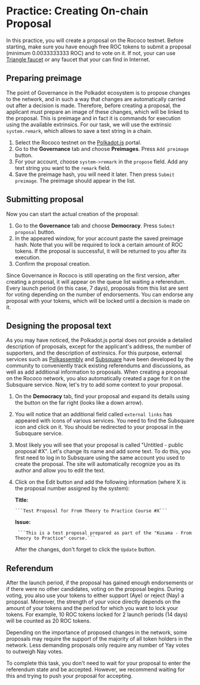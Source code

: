 # Practice: Creating On-chain Proposal

In this practice, you will create a proposal on the Rococo testnet. Before starting, make sure you have enough free ROC tokens to submit a proposal (minimum 0.0033333333 ROC) and to vote on it. If not, your can use [Triangle faucet](https://faucet.triangleplatform.com/polkadot/rococo) or any faucet that your can find in Internet.

## **Preparing preimage**

The point of Governance in the Polkadot ecosystem is to propose changes to the network, and in such a way that changes are automatically carried out after a decision is made. Therefore, before creating a proposal, the applicant must prepare an image of these changes, which will be linked to the proposal. This is preimage and in fact it is commands for execution using the available extrinsics. For our task, we will use the extrinsic `system.remark`, which allows to save a text string in a chain.

1. Select the Rococo testnet on the [Polkadot.js](https://polkadot.js.org/apps/?rpc=wss%3A%2F%2Frococo-rpc.polkadot.io) portal.
2. Go to the **Governance** tab and choose **Preimages**. Press `Add preimage` button.
3. For your account, choose `system->remark` in the `propose` field. Add any text string you want to the `remark` field.
4. Save the preimage hash, you will need it later. Then press `Submit preimage`. The preimage should appear in the list.

## **Submitting proposal**

Now you can start the actual creation of the proposal:

1. Go to the **Governance** tab and choose **Democracy**. Press `Submit proposal` button.
2. In the appeared window, for your account paste the saved preimage hash. Note that you will be required to lock a certain amount of ROC tokens. If the proposal is successful, it will be returned to you after its execution.
3. Confirm the proposal creation.

Since Governance in Rococo is still operating on the first version, after creating a proposal, it will appear on the queue list waiting a referendum. Every launch period (in this case, 7 days), proposals from this list are sent for voting depending on the number of endorsements. You can endorse any proposal with your tokens, which will be locked until a decision is made on it.

## **Designing the proposal text**

As you may have noticed, the Polkadot.js portal does not provide a detailed description of proposals, except for the applicant's address, the number of supporters, and the description of extrinsics. For this purpose, external services such as [Polkassembly](https://polkassembly.io/) and [Subsquare](http://subsquare.io/) have been developed by the community to conveniently track existing referendums and discussions, as well as add additional information to proposals. When creating a proposal on the Rococo network, you also automatically created a page for it on the Subsquare service. Now, let's try to add some context to your proposal.

1. On the **Democracy** tab, find your proposal and expand its details using the button on the far right (looks like a down arrow).
2. You will notice that an additional field called `external links` has appeared with icons of various services. You need to find the Subsquare icon and click on it. You should be redirected to your proposal in the Subsquare service.
3. Most likely you will see that your proposal is called "Untitled - public proposal #X". Let's change its name and add some text. To do this, you first need to log in to Subsquare using the same account you used to create the proposal. The site will automatically recognize you as its author and allow you to edit the text.
4. Click on the Edit button and add the following information (where X is the proposal number assigned by the system):

    **Title:**

       ```Test Proposal for From Theory to Practice Course #X```

    **Issue:**

        ```This is a test proposal prepared as part of the "Kusama - From Theory to Practice" course.```


    After the changes, don't forget to click the `Update` button.

## **Referendum**

After the launch period, if the proposal has gained enough endorsements or if there were no other candidates, voting on the proposal begins. During voting, you also use your tokens to either support (Aye) or reject (Nay) a proposal. Moreover, the strength of your voice directly depends on the amount of your tokens and the period for which you want to lock your tokens. For example, 10 ROC tokens locked for 2 launch periods (14 days) will be counted as 20 ROC tokens.

Depending on the importance of proposed changes in the network, some proposals may require the support of the majority of all token holders in the network. Less demanding proposals only require any number of Yay votes to outweigh Nay votes.

To complete this task, you don't need to wait for your proposal to enter the referendum state and be accepted. However, we recommend waiting for this and trying to push your proposal for accepting.
